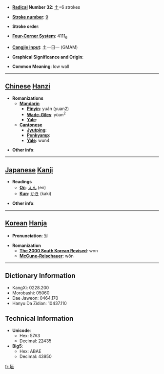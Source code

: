 * '''[[Wiktionary:Chinese radical index| Radical]] Number 32''': [[Wiktionary:Chinese radical index 土|土]]+6 strokes

* '''[[Wiktionary:Chinese total strokes index|Stroke number]]''': [[Wiktionary:Chinese total strokes index 9|9]]

* '''Stroke order''': 

* '''[[Wiktionary:Chinese four corner index|Four-Corner System]]''': 4111<sub>6</sub>

* '''[[Wiktionary:Chinese Cangjie index|Cangjie input]]''': 土一日一 (GMAM)

* '''Graphical Significance and Origin''': 

* '''Common Meaning''': low wall

----

== [[Chinese]] [[Hanzi]] ==

* '''Romanizations'''
** '''[[Mandarin]]'''
*** '''[[Pinyin]]''': yuán (yuan2)
*** '''[[Wade-Giles]]''': yüan<sup>2</sup>
*** '''[[Yale]]''': 
** '''[[Cantonese]]'''
*** '''[[Jyutping]]''':
*** '''[[Penkyamp]]''': 
*** '''[[Yale]]''': wun4

* '''Other info''': 

----

== [[Japanese]] [[Kanji]] ==

* '''Readings'''
** '''[[On]]''': [[えん]] (en)
** '''[[Kun]]''': [[かき]] (kaki)

* '''Other info''':  

----

== [[Korean]] [[Hanja]] ==

* '''Pronunciation''': 원

* '''Romanization'''
** '''[[The 2000 South Korean Revised Romanization|The 2000 South Korean Revised]]''': won
** '''[[McCune-Reischauer]]''': wŏn

----

== Dictionary Information ==

* KangXi: 0228.200
* Morobashi: 05060
* Dae Jaweon: 0464.170
* Hanyu Da Zidian: 10437.110

== Technical Information ==

* '''Unicode''':
** Hex: 57A3
** Decimal: 22435
* '''Big5''':
** Hex: ABAE
** Decimal: 43950

[[fr:垣]]